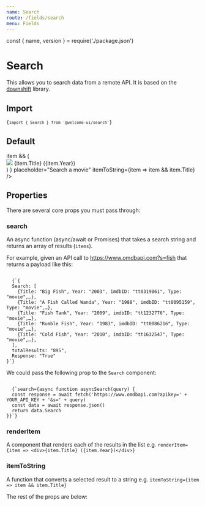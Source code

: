 ```yaml
---
name: Search
route: /fields/search
menu: Fields
---
```


const { name, version } = require('./package.json')

# Search

<TagVersion version={version} name={name} />

This allows you to search data from a remote API. It is based on the [downshift](https://github.com/downshift-js/downshift) library.

## Import

<Code>{`import { Search } from '@welcome-ui/search'`}</Code>

## Default

<Playground>
  <Form initialValues={{}}>
    <ConnectedField
      component={Search}
      search={async function asyncSearch(s) {
        const response = await fetch(`https://www.omdbapi.com?apikey=41514363&s=${s}`)
        const data = await response.json()
        return data.Search
      }}
      label="Movies"
      name="movies"
      renderItem={item =>
        item && (
          <div style={{ display: 'flex', alignItems: 'center' }}>
            <Shape width="40px" height="40px" shape="circle" mr="sm">
              <img src={item.Poster} />
            </Shape>
            {item.Title} ({item.Year})
          </div>
        )
      }
      placeholder="Search a movie"
      itemToString={item => item && item.Title}
    />
  </Form>
</Playground>

## Properties

There are several core props you must pass through:

### search

An async function (async/await or Promises) that takes a search string and returns an array of results (`items`).

For example, given an API call to https://www.omdbapi.com?s=fish that returns a payload like this:

<Code language="json">
  {`{
  Search: [
    {Title: "Big Fish", Year: "2003", imdbID: "tt0319061", Type: "movie",…},
    {Title: "A Fish Called Wanda", Year: "1988", imdbID: "tt0095159", Type: "movie",…},
    {Title: "Fish Tank", Year: "2009", imdbID: "tt1232776", Type: "movie",…},
    {Title: "Rumble Fish", Year: "1983", imdbID: "tt0086216", Type: "movie",…},
    {Title: "Cold Fish", Year: "2010", imdbID: "tt1632547", Type: "movie",…},
  ],
  totalResults: "895",
  Response: "True"
}`}
</Code>

We could pass the following prop to the `Search` component:

<Code>
  {`search={async function asyncSearch(query) {
  const response = await fetch('https://www.omdbapi.com?apikey=' + YOUR_API_KEY + '&s=' + query)
  const data = await response.json()
  return data.Search
}}`}
</Code>

### renderItem

A component that renders each of the results in the list e.g. `renderItem={item => <div>{item.Title} ({item.Year})</div>}`

### itemToString

A function that converts a selected result to a string e.g. `itemToString={item => item && item.Title}`

The rest of the props are below:

<Props of={Search} />
